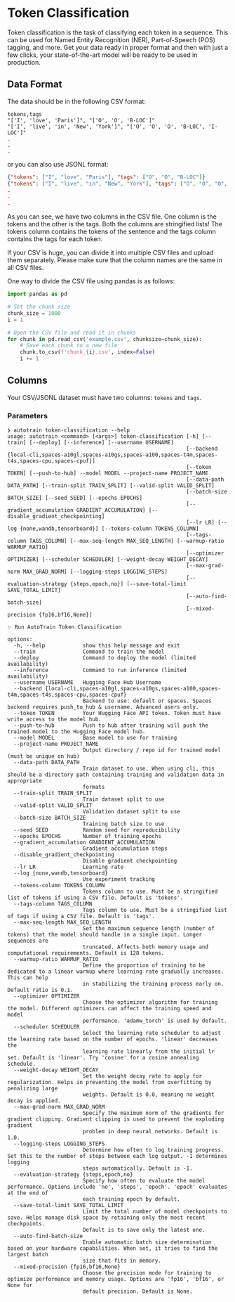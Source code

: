 # Token Classification

Token classification is the task of classifying each token in a sequence. This can be used
for Named Entity Recognition (NER), Part-of-Speech (POS) tagging, and more. Get your data ready in
proper format and then with just a few clicks, your state-of-the-art model will be ready to
be used in production.

## Data Format

The data should be in the following CSV format:

```csv
tokens,tags
"['I', 'love', 'Paris']", "['O', 'O', 'B-LOC']"
"['I', 'live', 'in', 'New', 'York']", "['O', 'O', 'O', 'B-LOC', 'I-LOC']"
.
.
.
```

or you can also use JSONL format:

```json
{"tokens": ["I", "love", "Paris"], "tags": ["O", "O", "B-LOC"]}
{"tokens": ["I", "live", "in", "New", "York"], "tags": ["O", "O", "O", "B-LOC", "I-LOC"]}
.
.
.
```

As you can see, we have two columns in the CSV file. One column is the tokens and the other
is the tags. Both the columns are stringified lists! The tokens column contains the tokens
of the sentence and the tags column contains the tags for each token.

If your CSV is huge, you can divide it into multiple CSV files and upload them separately.
Please make sure that the column names are the same in all CSV files.

One way to divide the CSV file using pandas is as follows:

```python
import pandas as pd

# Set the chunk size
chunk_size = 1000
i = 1

# Open the CSV file and read it in chunks
for chunk in pd.read_csv('example.csv', chunksize=chunk_size):
    # Save each chunk to a new file
    chunk.to_csv(f'chunk_{i}.csv', index=False)
    i += 1
```

## Columns

Your CSV/JSONL dataset must have two columns: `tokens` and `tags`.

### Parameters

```
❯ autotrain token-classification --help
usage: autotrain <command> [<args>] token-classification [-h] [--train] [--deploy] [--inference] [--username USERNAME]
                                                         [--backend {local-cli,spaces-a10gl,spaces-a10gs,spaces-a100,spaces-t4m,spaces-t4s,spaces-cpu,spaces-cpuf}]
                                                         [--token TOKEN] [--push-to-hub] --model MODEL --project-name PROJECT_NAME
                                                         [--data-path DATA_PATH] [--train-split TRAIN_SPLIT] [--valid-split VALID_SPLIT]
                                                         [--batch-size BATCH_SIZE] [--seed SEED] [--epochs EPOCHS]
                                                         [--gradient_accumulation GRADIENT_ACCUMULATION] [--disable_gradient_checkpointing]
                                                         [--lr LR] [--log {none,wandb,tensorboard}] [--tokens-column TOKENS_COLUMN]
                                                         [--tags-column TAGS_COLUMN] [--max-seq-length MAX_SEQ_LENGTH] [--warmup-ratio WARMUP_RATIO]
                                                         [--optimizer OPTIMIZER] [--scheduler SCHEDULER] [--weight-decay WEIGHT_DECAY]
                                                         [--max-grad-norm MAX_GRAD_NORM] [--logging-steps LOGGING_STEPS]
                                                         [--evaluation-strategy {steps,epoch,no}] [--save-total-limit SAVE_TOTAL_LIMIT]
                                                         [--auto-find-batch-size]
                                                         [--mixed-precision {fp16,bf16,None}]

✨ Run AutoTrain Token Classification

options:
  -h, --help            show this help message and exit
  --train               Command to train the model
  --deploy              Command to deploy the model (limited availability)
  --inference           Command to run inference (limited availability)
  --username USERNAME   Hugging Face Hub Username
  --backend {local-cli,spaces-a10gl,spaces-a10gs,spaces-a100,spaces-t4m,spaces-t4s,spaces-cpu,spaces-cpuf}
                        Backend to use: default or spaces. Spaces backend requires push_to_hub & username. Advanced users only.
  --token TOKEN         Your Hugging Face API token. Token must have write access to the model hub.
  --push-to-hub         Push to hub after training will push the trained model to the Hugging Face model hub.
  --model MODEL         Base model to use for training
  --project-name PROJECT_NAME
                        Output directory / repo id for trained model (must be unique on hub)
  --data-path DATA_PATH
                        Train dataset to use. When using cli, this should be a directory path containing training and validation data in appropriate
                        formats
  --train-split TRAIN_SPLIT
                        Train dataset split to use
  --valid-split VALID_SPLIT
                        Validation dataset split to use
  --batch-size BATCH_SIZE
                        Training batch size to use
  --seed SEED           Random seed for reproducibility
  --epochs EPOCHS       Number of training epochs
  --gradient_accumulation GRADIENT_ACCUMULATION
                        Gradient accumulation steps
  --disable_gradient_checkpointing
                        Disable gradient checkpointing
  --lr LR               Learning rate
  --log {none,wandb,tensorboard}
                        Use experiment tracking
  --tokens-column TOKENS_COLUMN
                        Tokens column to use. Must be a stringified list of tokens if using a CSV file. Default is 'tokens'.
  --tags-column TAGS_COLUMN
                        Tags column to use. Must be a stringified list of tags if using a CSV file. Default is 'tags'.
  --max-seq-length MAX_SEQ_LENGTH
                        Set the maximum sequence length (number of tokens) that the model should handle in a single input. Longer sequences are
                        truncated. Affects both memory usage and computational requirements. Default is 128 tokens.
  --warmup-ratio WARMUP_RATIO
                        Define the proportion of training to be dedicated to a linear warmup where learning rate gradually increases. This can help
                        in stabilizing the training process early on. Default ratio is 0.1.
  --optimizer OPTIMIZER
                        Choose the optimizer algorithm for training the model. Different optimizers can affect the training speed and model
                        performance. 'adamw_torch' is used by default.
  --scheduler SCHEDULER
                        Select the learning rate scheduler to adjust the learning rate based on the number of epochs. 'linear' decreases the
                        learning rate linearly from the initial lr set. Default is 'linear'. Try 'cosine' for a cosine annealing schedule.
  --weight-decay WEIGHT_DECAY
                        Set the weight decay rate to apply for regularization. Helps in preventing the model from overfitting by penalizing large
                        weights. Default is 0.0, meaning no weight decay is applied.
  --max-grad-norm MAX_GRAD_NORM
                        Specify the maximum norm of the gradients for gradient clipping. Gradient clipping is used to prevent the exploding gradient
                        problem in deep neural networks. Default is 1.0.
  --logging-steps LOGGING_STEPS
                        Determine how often to log training progress. Set this to the number of steps between each log output. -1 determines logging
                        steps automatically. Default is -1.
  --evaluation-strategy {steps,epoch,no}
                        Specify how often to evaluate the model performance. Options include 'no', 'steps', 'epoch'. 'epoch' evaluates at the end of
                        each training epoch by default.
  --save-total-limit SAVE_TOTAL_LIMIT
                        Limit the total number of model checkpoints to save. Helps manage disk space by retaining only the most recent checkpoints.
                        Default is to save only the latest one.
  --auto-find-batch-size
                        Enable automatic batch size determination based on your hardware capabilities. When set, it tries to find the largest batch
                        size that fits in memory.
  --mixed-precision {fp16,bf16,None}
                        Choose the precision mode for training to optimize performance and memory usage. Options are 'fp16', 'bf16', or None for
                        default precision. Default is None.
```
